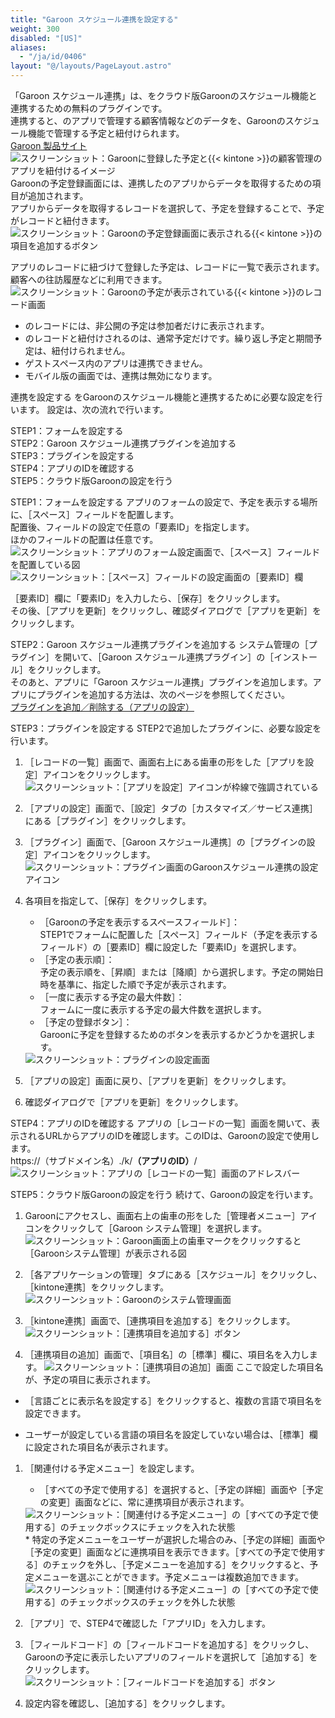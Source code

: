 ```yaml
---
title: "Garoon スケジュール連携を設定する"
weight: 300
disabled: "[US]"
aliases:
  - "/ja/id/0406"
layout: "@/layouts/PageLayout.astro"
---
```




「Garoon スケジュール連携」は、<Kintone />をクラウド版Garoonのスケジュール機能と連携するための無料のプラグインです。  
連携すると、<Kintone />のアプリで管理する顧客情報などのデータを、Garoonのスケジュール機能で管理する予定と紐付けられます。  
[Garoon 製品サイト](https://garoon.cybozu.co.jp/)
<Img src="/k/kintone/img-ja/garoon_schuedule_plugin1.png" alt="スクリーンショット：Garoonに登録した予定と{{&lt; kintone &gt;}}の顧客管理のアプリを紐付けるイメージ" />  
Garoonの予定登録画面には、連携した<Kintone />のアプリからデータを取得するための項目が追加されます。  
アプリからデータを取得するレコードを選択して、予定を登録することで、予定がレコードと紐付きます。
<Img src="/k/kintone/img-ja/garoon_schedule_plugin02.png" alt="スクリーンショット：Garoonの予定登録画面に表示される{{&lt; kintone &gt;}}の項目を追加するボタン" />

アプリのレコードに紐づけて登録した予定は、レコードに一覧で表示されます。  
顧客への往訪履歴などに利用できます。
<Img src="/k/kintone/img-ja/garoon_schuedule_plugin3.png" alt="スクリーンショット：Garoonの予定が表示されている{{&lt; kintone &gt;}}のレコード画面" />

<Note>

* <Kintone />のレコードには、非公開の予定は参加者だけに表示されます。
* <Kintone />のレコードと紐付けされるのは、通常予定だけです。繰り返し予定と期間予定は、紐付けられません。
* ゲストスペース内のアプリは連携できません。
* モバイル版の画面では、連携は無効になります。


</Note>

<Heading id="add_plugin_garoon_schedule_plugin_10">連携を設定する</Heading>
<Kintone />をGaroonのスケジュール機能と連携するために必要な設定を行います。
設定は、次の流れで行います。

STEP1：フォームを設定する  
STEP2：Garoon スケジュール連携プラグインを追加する  
STEP3：プラグインを設定する  
STEP4：アプリのIDを確認する  
STEP5：クラウド版Garoonの設定を行う

<Heading level={3} id="add_plugin_garoon_schedule_plugin_1010">STEP1：フォームを設定する</Heading>
アプリのフォームの設定で、予定を表示する場所に、<Wovn>［スペース］</Wovn>フィールドを配置します。  
配置後、フィールドの設定で任意の「要素ID」を指定します。<Wovn></Wovn>  
ほかのフィールドの配置は任意です。
<Img src="/k/kintone/img-ja/garoon_schuedule_plugin4.png" alt="スクリーンショット：アプリのフォーム設定画面で、［スペース］フィールドを配置している図" />
<Img src="/k/kintone/img-ja/garoon_schuedule_plugin5.png" alt="スクリーンショット：［スペース］フィールドの設定画面の［要素ID］欄" />

<Wovn>［要素ID］</Wovn>欄に「要素ID」を入力したら、<Wovn>［保存］</Wovn>をクリックします。  
その後、<Wovn>［アプリを更新］</Wovn>をクリックし、確認ダイアログで<Wovn>［アプリを更新］</Wovn>をクリックします。

<Heading level={3} id="add_plugin_garoon_schedule_plugin_1020">STEP2：Garoon スケジュール連携プラグインを追加する</Heading>
<Kintone />システム管理の<Wovn>［プラグイン］</Wovn>を開いて、<Wovn>［Garoon スケジュール連携プラグイン］</Wovn>の<Wovn>［インストール］</Wovn>をクリックします。  
そのあと、アプリに「Garoon スケジュール連携」プラグインを追加します。<Wovn></Wovn>アプリにプラグインを追加する方法は、次のページを参照してください。  
[プラグインを追加／削除する（アプリの設定）](/k/ja/id/040566.html)

<Heading level={3} id="add_plugin_garoon_schedule_plugin_1030">STEP3：プラグインを設定する</Heading>
STEP2で追加したプラグインに、必要な設定を行います。

1. <Wovn>［レコードの一覧］</Wovn>画面で、画面右上にある歯車の形をした<Wovn>［アプリを設定］</Wovn>アイコンをクリックします。  
   <Img src="/k/kintone/img/settings_shortcut_icon.png" alt="スクリーンショット：［アプリを設定］アイコンが枠線で強調されている" />

1. <Wovn>［アプリの設定］</Wovn>画面で、<Wovn>［設定］</Wovn>タブの<Wovn>［カスタマイズ／サービス連携］</Wovn>にある<Wovn>［プラグイン］</Wovn>をクリックします。

1. <Wovn>［プラグイン］</Wovn>画面で、<Wovn>［Garoon スケジュール連携］</Wovn>の<Wovn>［プラグインの設定］</Wovn>アイコンをクリックします。
   <Img src="/k/kintone/img-ja/garoon_schedule_plugin17.png" alt="スクリーンショット：プラグイン画面のGaroonスケジュール連携の設定アイコン" />

1. 各項目を指定して、<Wovn>［保存］</Wovn>をクリックします。

    * <Wovn>［Garoonの予定を表示するスペースフィールド］</Wovn>：  
      STEP1でフォームに配置した<Wovn>［スペース］</Wovn>フィールド（予定を表示するフィールド）の<Wovn>［要素ID］</Wovn>欄に設定した「要素ID」を選択します。
    * <Wovn>［予定の表示順］</Wovn>：  
      予定の表示順を、<Wovn>［昇順］</Wovn>または<Wovn>［降順］</Wovn>から選択します。予定の開始日時を基準に、指定した順で予定が表示されます。
    * <Wovn>［一度に表示する予定の最大件数］</Wovn>：  
      フォームに一度に表示する予定の最大件数を選択します。
    * <Wovn>［予定の登録ボタン］</Wovn>：  
      Garoonに予定を登録するためのボタンを表示するかどうかを選択します。
    <Img src="/k/kintone/img-ja/garoon_schuedule_plugin7.png" alt="スクリーンショット：プラグインの設定画面" />

1. <Wovn>［アプリの設定］</Wovn>画面に戻り、<Wovn>［アプリを更新］</Wovn>をクリックします。

1. 確認ダイアログで<Wovn>［アプリを更新］</Wovn>をクリックします。

<Heading level={3} id="add_plugin_garoon_schedule_plugin_1040">STEP4：アプリのIDを確認する</Heading>
アプリの<Wovn>［レコードの一覧］</Wovn>画面を開いて、表示されるURLからアプリのIDを確認します。このIDは、Garoonの設定で使用します。  
https://（サブドメイン名）.<CybozuCom />/k/**（アプリのID）**/
<Img src="/k/kintone/img-ja/garoon_schedule_plugin08.png" alt="スクリーンショット：アプリの［レコードの一覧］画面のアドレスバー" />

<Heading level={3} id="add_plugin_garoon_schedule_plugin_1050">STEP5：クラウド版Garoonの設定を行う</Heading>
続けて、Garoonの設定を行います。

1. Garoonにアクセスし、画面右上の歯車の形をした<Wovn>［管理者メニュー］</Wovn>アイコンをクリックして<Wovn>［Garoon システム管理］</Wovn>を選択します。
   <Img src="/k/kintone/img-ja/garoon_schuedule_plugin9.png" alt="スクリーンショット：Garoon画面上の歯車マークをクリックすると［Garoonシステム管理］が表示される図" />

1. <Wovn>［各アプリケーションの管理］</Wovn>タブにある<Wovn>［スケジュール］</Wovn>をクリックし、<Wovn>［kintone連携］</Wovn>をクリックします。
   <Img src="/k/kintone/img-ja/garoon_schuedule_plugin10.png" alt="スクリーンショット：Garoonのシステム管理画面" />

1. <Wovn>［kintone連携］</Wovn>画面で、<Wovn>［連携項目を追加する］</Wovn>をクリックします。
   <Img src="/k/kintone/img-ja/garoon_schuedule_plugin11.png" alt="スクリーンショット：［連携項目を追加する］ボタン" />

1. <Wovn>［連携項目の追加］</Wovn>画面で、<Wovn>［項目名］</Wovn>の<Wovn>［標準］</Wovn>欄に、項目名を入力します。
   <Img src="/k/kintone/img-ja/garoon_schuedule_plugin13.png" alt="スクリーンショット：［連携項目の追加］画面" />
  ここで設定した項目名が、予定の項目に表示されます。
  <Note>

* <Wovn>［言語ごとに表示名を設定する］</Wovn>をクリックすると、複数の言語で項目名を設定できます。
* ユーザーが設定している言語の項目名を設定していない場合は、<Wovn>［標準］</Wovn>欄に設定された項目名が表示されます。

    </Note>

1. <Wovn>［関連付ける予定メニュー］</Wovn>を設定します。

   * <Wovn>［すべての予定で使用する］</Wovn>を選択すると、<Wovn>［予定の詳細］</Wovn>画面や<Wovn>［予定の変更］</Wovn>画面などに、常に連携項目が表示されます。
   <Img src="/k/kintone/img-ja/garoon_schuedule_plugin14.png" alt="スクリーンショット：［関連付ける予定メニュー］の［すべての予定で使用する］のチェックボックスにチェックを入れた状態" />
   * 特定の予定メニューをユーザーが選択した場合のみ、<Wovn>［予定の詳細］</Wovn>画面や<Wovn>［予定の変更］</Wovn>画面などに連携項目を表示できます。<Wovn>［すべての予定で使用する］</Wovn>のチェックを外し、<Wovn>［予定メニューを追加する］</Wovn>をクリックすると、予定メニューを選ぶことができます。予定メニューは複数追加できます。
   <Img src="/k/kintone/img-ja/garoon_schedule_plugin15.png" alt="スクリーンショット：［関連付ける予定メニュー］の［すべての予定で使用する］のチェックボックスのチェックを外した状態" />

1. <Wovn>［<Kintone />アプリ］</Wovn>で、STEP4で確認した「アプリID」を入力します。<Wovn></Wovn><Wovn></Wovn>

1. <Wovn>［フィールドコード］</Wovn>の<Wovn>［フィールドコードを追加する］</Wovn>をクリックし、Garoonの予定に表示したいアプリのフィールドを選択して<Wovn>［追加する］</Wovn>をクリックします。
   <Img src="/k/kintone/img-ja/garoon_schuedule_plugin16.png" alt="スクリーンショット：［フィールドコードを追加する］ボタン" />

1. 設定内容を確認し、<Wovn>［追加する］</Wovn>をクリックします。
